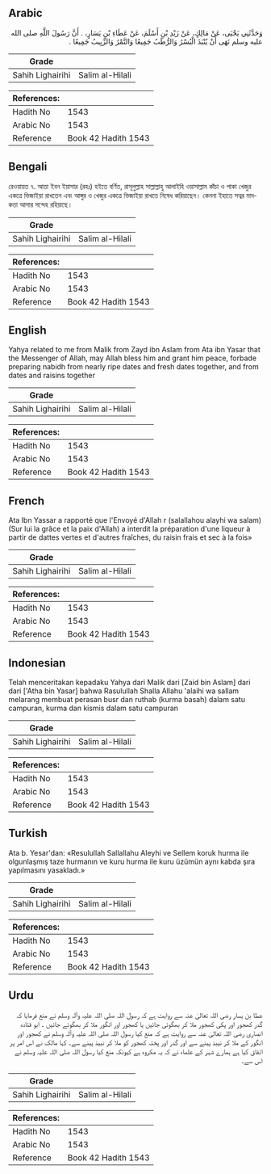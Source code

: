 ## Arabic


<div dir="rtl" lang="ar" style={{fontSize:'larger',backgroundColor:'#f8f9fa',padding:20}}>
وَحَدَّثَنِي يَحْيَى، عَنْ مَالِكٍ، عَنْ زَيْدِ بْنِ أَسْلَمَ، عَنْ عَطَاءِ بْنِ يَسَارٍ، ‏.‏ أَنَّ رَسُولَ اللَّهِ صلى الله عليه وسلم نَهَى أَنْ يُنْبَذَ الْبُسْرُ وَالرُّطَبُ جَمِيعًا وَالتَّمْرُ وَالزَّبِيبُ جَمِيعًا ‏.‏
</div>
<div style={{backgroundColor:'#f8f9fa',padding:20, marginBottom: 10}}><table> <thead> <tr> <th>Grade</th> <th></th> </tr> </thead> <tbody> <tr><td>Sahih Lighairihi</td><td>Salim al-Hilali</td></tr></tbody></table><table> <thead> <tr> <th>References:</th> <th></th> </tr> </thead> <tbody><tr><td>Hadith No</td><td>1543</td></tr><tr><td>Arabic No</td><td>1543</td></tr><tr><td>Reference</td><td>Book 42 Hadith 1543</td></tr></tbody></table></div>

## Bengali


<div dir="ltr" lang="bn" style={{fontSize:'larger',backgroundColor:'#f8f9fa',padding:20}}>
রেওয়ায়ত ৭. আতা ইবন ইয়াসার (রহঃ) হইতে বর্ণিত, রাসূলুল্লাহ সাল্লাল্লাহু আলাইহি ওয়াসাল্লাম কাঁচা ও পাকা খেজুর একত্রে ভিজাইয়া রাখতেন এবং আঙ্গুর ও খেজুর একত্রে ভিজাইয়া রাখতে নিষেধ করিয়াছেন। কেননা ইহাতে সত্বর মাদকতা আসার সন্দেহ রহিয়াছে।
</div>
<div style={{backgroundColor:'#f8f9fa',padding:20, marginBottom: 10}}><table> <thead> <tr> <th>Grade</th> <th></th> </tr> </thead> <tbody> <tr><td>Sahih Lighairihi</td><td>Salim al-Hilali</td></tr></tbody></table><table> <thead> <tr> <th>References:</th> <th></th> </tr> </thead> <tbody><tr><td>Hadith No</td><td>1543</td></tr><tr><td>Arabic No</td><td>1543</td></tr><tr><td>Reference</td><td>Book 42 Hadith 1543</td></tr></tbody></table></div>

## English


<div dir="ltr" lang="en" style={{fontSize:'larger',backgroundColor:'#f8f9fa',padding:20}}>
Yahya related to me from Malik from Zayd ibn Aslam from Ata ibn Yasar that the Messenger of Allah, may Allah bless him and grant him peace, forbade preparing nabidh from nearly ripe dates and fresh dates together, and from dates and raisins together
</div>
<div style={{backgroundColor:'#f8f9fa',padding:20, marginBottom: 10}}><table> <thead> <tr> <th>Grade</th> <th></th> </tr> </thead> <tbody> <tr><td>Sahih Lighairihi</td><td>Salim al-Hilali</td></tr></tbody></table><table> <thead> <tr> <th>References:</th> <th></th> </tr> </thead> <tbody><tr><td>Hadith No</td><td>1543</td></tr><tr><td>Arabic No</td><td>1543</td></tr><tr><td>Reference</td><td>Book 42 Hadith 1543</td></tr></tbody></table></div>

## French


<div dir="ltr" lang="fr" style={{fontSize:'larger',backgroundColor:'#f8f9fa',padding:20}}>
Ata Ibn Yassar a rapporté que l'Envoyé d'Allah r (salallahou alayhi wa salam) (Sur lui la grâce et la paix d'Allah) a interdit la préparation d'une liqueur à partir de dattes vertes et d'autres fraîches, du raisin frais et sec à la fois»
</div>
<div style={{backgroundColor:'#f8f9fa',padding:20, marginBottom: 10}}><table> <thead> <tr> <th>Grade</th> <th></th> </tr> </thead> <tbody> <tr><td>Sahih Lighairihi</td><td>Salim al-Hilali</td></tr></tbody></table><table> <thead> <tr> <th>References:</th> <th></th> </tr> </thead> <tbody><tr><td>Hadith No</td><td>1543</td></tr><tr><td>Arabic No</td><td>1543</td></tr><tr><td>Reference</td><td>Book 42 Hadith 1543</td></tr></tbody></table></div>

## Indonesian


<div dir="ltr" lang="id" style={{fontSize:'larger',backgroundColor:'#f8f9fa',padding:20}}>
Telah menceritakan kepadaku Yahya dari Malik dari [Zaid bin Aslam] dari dari ['Atha bin Yasar] bahwa Rasulullah Shalla Allahu 'alaihi wa sallam melarang membuat perasan busr dan ruthab (kurma basah) dalam satu campuran, kurma dan kismis dalam satu campuran
</div>
<div style={{backgroundColor:'#f8f9fa',padding:20, marginBottom: 10}}><table> <thead> <tr> <th>Grade</th> <th></th> </tr> </thead> <tbody> <tr><td>Sahih Lighairihi</td><td>Salim al-Hilali</td></tr></tbody></table><table> <thead> <tr> <th>References:</th> <th></th> </tr> </thead> <tbody><tr><td>Hadith No</td><td>1543</td></tr><tr><td>Arabic No</td><td>1543</td></tr><tr><td>Reference</td><td>Book 42 Hadith 1543</td></tr></tbody></table></div>

## Turkish


<div dir="ltr" lang="tr" style={{fontSize:'larger',backgroundColor:'#f8f9fa',padding:20}}>
Ata b. Yesar'dan: «Resulullah Sallallahu Aleyhi ve Sellem koruk hurma ile olgunlaşmış taze hurmanın ve kuru hurma ile kuru üzümün aynı kabda şıra yapılmasını yasakladı.»
</div>
<div style={{backgroundColor:'#f8f9fa',padding:20, marginBottom: 10}}><table> <thead> <tr> <th>Grade</th> <th></th> </tr> </thead> <tbody> <tr><td>Sahih Lighairihi</td><td>Salim al-Hilali</td></tr></tbody></table><table> <thead> <tr> <th>References:</th> <th></th> </tr> </thead> <tbody><tr><td>Hadith No</td><td>1543</td></tr><tr><td>Arabic No</td><td>1543</td></tr><tr><td>Reference</td><td>Book 42 Hadith 1543</td></tr></tbody></table></div>

## Urdu


<div dir="rtl" lang="ur" style={{fontSize:'larger',backgroundColor:'#f8f9fa',padding:20}}>
عطا بن یسار رضی اللہ تعالیٰ عنہ سے روایت ہے کہ رسول اللہ صلی اللہ علیہ وآلہ وسلم نے منع فرمایا کہ گدر کھجور اور پکی کھجور ملا کر بھگوئی جائیں یا کھجور اور انگور ملا کر بھگوئے جائیں ۔ ابو قتادہ انصاری رضی اللہ تعالیٰ عنہ سے روایت ہے کہ منع کیا رسول اللہ صلی اللہ علیہ وآلہ وسلم نے کھجور اور انگور کے ملا کر نیبذ پینے سے اور گدر اور پختہ کھجور کو ملا کر نبیذ پینے سے۔ کہا مالک نے اس امر پر اتفاق کیا ہے ہمارے شہر کے علماء نے کہ یہ مکروہ ہے کیونکہ منع کیا رسول اللہ صلی اللہ علیہ وسلم نے اس سے۔
</div>
<div style={{backgroundColor:'#f8f9fa',padding:20, marginBottom: 10}}><table> <thead> <tr> <th>Grade</th> <th></th> </tr> </thead> <tbody> <tr><td>Sahih Lighairihi</td><td>Salim al-Hilali</td></tr></tbody></table><table> <thead> <tr> <th>References:</th> <th></th> </tr> </thead> <tbody><tr><td>Hadith No</td><td>1543</td></tr><tr><td>Arabic No</td><td>1543</td></tr><tr><td>Reference</td><td>Book 42 Hadith 1543</td></tr></tbody></table></div>